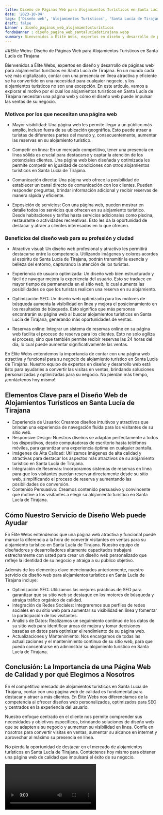 ```yaml
---
title: Diseño de Páginas Web para Alojamientos Turísticos en Santa Lucía de Tirajana
date: '2023-10-04'
tags: ['Diseño web', 'Alojamientos Turísticos', 'Santa Lucía de Tirajana']
draft: false
banner : diseño_paginas_web_alojamientosturísticos
fondoBanner : diseño_pagina_web_santalucíadetirajana.webp
summary: Bienvenidos a Élite Webs, expertos en diseño y desarrollo de páginas web para alojamientos turísticos en Santa Lucía de Tirajana. En un mundo cada vez más digitalizado, contar con una presencia en línea atractiva y eficiente se ha convertido en una necesidad para cualquier negocio, y los alojamientos turísticos no son una excepción. En este artículo, vamos a explorar el motivo por el cual los alojamientos turísticos en Santa Lucía de Tirajana necesitan una página web y cómo el diseño web puede impulsar las ventas de su negocio.
---
```


##Élite Webs: Diseño de Páginas Web para Alojamientos Turísticos en Santa Lucía de Tirajana

Bienvenidos a Élite Webs, expertos en diseño y desarrollo de páginas web para alojamientos turísticos en Santa Lucía de Tirajana. En un mundo cada vez más digitalizado, contar con una presencia en línea atractiva y eficiente se ha convertido en una necesidad para cualquier negocio, y los alojamientos turísticos no son una excepción. En este artículo, vamos a explorar el motivo por el cual los alojamientos turísticos en Santa Lucía de Tirajana necesitan una página web y cómo el diseño web puede impulsar las ventas de su negocio.

### Motivos por los que necesitan una página web

- Mayor visibilidad: Una página web les permite llegar a un público más amplio, incluso fuera de su ubicación geográfica. Esto puede atraer a turistas de diferentes partes del mundo y, consecuentemente, aumentar las reservas en su alojamiento turístico.

- Competir en línea: En un mercado competitivo, tener una presencia en línea sólida es crucial para destacarse y captar la atención de los potenciales clientes. Una página web bien diseñada y optimizada les permite competir en igualdad de condiciones con otros alojamientos turísticos en Santa Lucía de Tirajana.

- Comunicación directa: Una página web ofrece la posibilidad de establecer un canal directo de comunicación con los clientes. Pueden responder preguntas, brindar información adicional y recibir reservas de manera rápida y eficiente.

- Exposición de servicios: Con una página web, pueden mostrar en detalle todos los servicios que ofrecen en su alojamiento turístico. Desde habitaciones y tarifas hasta servicios adicionales como piscina, restaurante o actividades recreativas. Esto les da la oportunidad de destacar y atraer a clientes interesados en lo que ofrecen.

### Beneficios del diseño web para su profesión y ciudad

- Atractivo visual: Un diseño web profesional y atractivo les permitirá destacarse entre la competencia. Utilizando imágenes y colores acordes al espíritu de Santa Lucía de Tirajana, podrán transmitir la esencia y belleza del entorno, capturando la atención de los turistas.

- Experiencia de usuario optimizada: Un diseño web bien estructurado y fácil de navegar mejora la experiencia del usuario. Esto se traduce en mayor tiempo de permanencia en el sitio web, lo cual aumenta las posibilidades de que los turistas realicen una reserva en su alojamiento.

- Optimización SEO: Un diseño web optimizado para los motores de búsqueda aumenta la visibilidad en línea y mejora el posicionamiento en los resultados de búsqueda. Esto significa que más personas encontrarán su página web al buscar alojamientos turísticos en Santa Lucía de Tirajana, generando más oportunidades de ventas.

- Reservas online: Integrar un sistema de reservas online en su página web facilita el proceso de reserva para los clientes. Esto no solo agiliza el proceso, sino que también permite recibir reservas las 24 horas del día, lo cual puede aumentar significativamente las ventas.

En Élite Webs entendemos la importancia de contar con una página web atractiva y funcional para su negocio de alojamiento turístico en Santa Lucía de Tirajana. Nuestro equipo de expertos en diseño y desarrollo web está listo para ayudarles a convertir las visitas en ventas, brindando soluciones personalizadas y optimizadas para su negocio. No pierdan más tiempo, ¡contáctenos hoy mismo!

<GifSeo />

<Cta />

## Elementos Clave para el Diseño Web de Alojamientos Turísticos en Santa Lucía de Tirajana

- Experiencia de Usuario: Creamos diseños intuitivos y atractivos que brindan una experiencia de navegación fluida para los visitantes de su sitio web.
- Responsive Design: Nuestros diseños se adaptan perfectamente a todos los dispositivos, desde computadoras de escritorio hasta teléfonos móviles, para garantizar una experiencia óptima en cualquier pantalla.
- Imágenes de Alta Calidad: Utilizamos imágenes de alta calidad y atractivas para destacar los aspectos más atractivos de su alojamiento turístico en Santa Lucía de Tirajana.
- Integración de Reservas: Incorporamos sistemas de reservas en línea para que los visitantes puedan reservar directamente desde su sitio web, simplificando el proceso de reserva y aumentando las posibilidades de conversión.
- Contenido Persuasivo: Creamos contenido persuasivo y convincente que motive a los visitantes a elegir su alojamiento turístico en Santa Lucía de Tirajana.

## Cómo Nuestro Servicio de Diseño Web puede Ayudar

En Élite Webs entendemos que una página web atractiva y funcional puede marcar la diferencia a la hora de convertir visitantes en ventas para su alojamiento turístico en Santa Lucía de Tirajana. Nuestro equipo de diseñadores y desarrolladores altamente capacitados trabajará estrechamente con usted para crear un diseño web personalizado que refleje la identidad de su negocio y atraiga a su público objetivo.

Además de los elementos clave mencionados anteriormente, nuestro servicio de diseño web para alojamientos turísticos en Santa Lucía de Tirajana incluye:

- Optimización SEO: Utilizamos las mejores prácticas de SEO para garantizar que su sitio web se destaque en los motores de búsqueda y atraiga tráfico orgánico de calidad.
- Integración de Redes Sociales: Integraremos sus perfiles de redes sociales en su sitio web para aumentar su visibilidad en línea y fomentar la participación de los visitantes.
- Análisis de Datos: Realizamos un seguimiento continuo de los datos de su sitio web para identificar áreas de mejora y tomar decisiones basadas en datos para optimizar el rendimiento de su página web.
- Actualizaciones y Mantenimiento: Nos encargamos de todas las actualizaciones y el mantenimiento continuo de su sitio web, para que pueda concentrarse en administrar su alojamiento turístico en Santa Lucía de Tirajana.

## Conclusión: La Importancia de una Página Web de Calidad y por qué Elegirnos a Nosotros

En el competitivo mercado de alojamientos turísticos en Santa Lucía de Tirajana, contar con una página web de calidad es fundamental para destacar y atraer a más clientes. En Élite Webs nos diferenciamos de la competencia al ofrecer diseños web personalizados, optimizados para SEO y centrados en la experiencia del usuario.

Nuestro enfoque centrado en el cliente nos permite comprender sus necesidades y objetivos específicos, brindando soluciones de diseño web que se adapten a su negocio y aumenten su visibilidad en línea. Confíe en nosotros para convertir visitas en ventas, aumentar su alcance en internet y aprovechar al máximo su presencia en línea.

No pierda la oportunidad de destacar en el mercado de alojamientos turísticos en Santa Lucía de Tirajana. Contáctenos hoy mismo para obtener una página web de calidad que impulsará el éxito de su negocio.

<Video />

<CtaBot job='Alojamientos Turísticos' city='Santa Lucía de Tirajana'/>

<Gmaps query='Santa Lucía de Tirajana+españa+maps' />